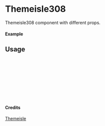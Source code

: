 
<Meta of={Themeisle308} title="Themeisle/Themeisle308" />

# Themeisle308

Themeisle308 component with different props.

#### Example

<Canvas of={Themeisle308.Primary} />

## Usage

```ts
import { Themeisle308 } from "yadl-ui";

const Example = () => {
  return (
      <Themeisle308 />
  );
};

export default Example;
```

#### Credits
[Themeisle](https://themeisle.com/illustrations)

